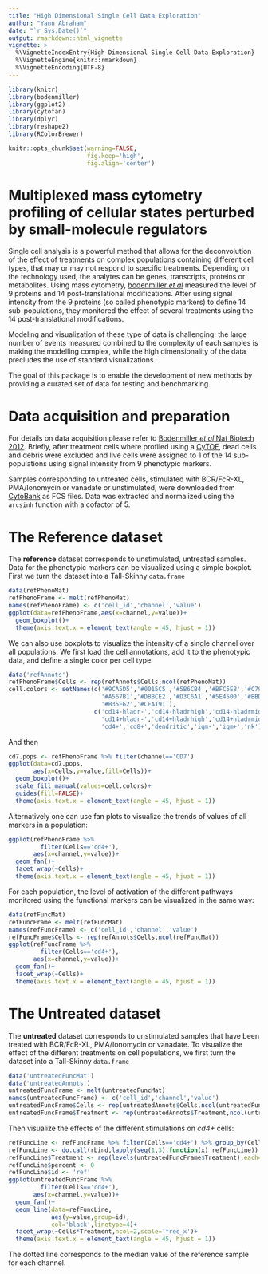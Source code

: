 ```yaml
---
title: "High Dimensional Single Cell Data Exploration"
author: "Yann Abraham"
date: "`r Sys.Date()`"
output: rmarkdown::html_vignette
vignette: >
  %\VignetteIndexEntry{High Dimensional Single Cell Data Exploration}
  %\VignetteEngine{knitr::rmarkdown}
  %\VignetteEncoding{UTF-8}
---
```


```r
library(knitr)
library(bodenmiller)
library(ggplot2)
library(cytofan)
library(dplyr)
library(reshape2)
library(RColorBrewer)

knitr::opts_chunk$set(warning=FALSE,
                      fig.keep='high',
                      fig.align='center')
```

# Multiplexed mass cytometry profiling of cellular states perturbed by small-molecule regulators

Single cell analysis is a powerful method that allows for the deconvolution of the effect of treatments on complex populations containing different cell types, that may or may not respond to specific treatments. Depending on the technology used, the analytes can be genes, transcripts, proteins or metabolites. Using mass cytometry, [bodenmiller *et al*](http://www.nature.com/nbt/journal/v30/n9/full/nbt.2317.html) measured  the level of 9 proteins and 14 post-translational modifications. After using signal intensity from the 9 proteins (so called phenotypic markers) to define 14 sub-populations, they monitored the effect of several treatments using the 14 post-translational modifications.

Modeling and visualization of these type of data is challenging: the large number of events measured combined to the complexity of each samples is making the modelling complex, while the high dimensionality of the data precludes the use of standard visualizations.

The goal of this package is to enable the development of new methods by providing a curated set of data for testing and benchmarking.

# Data acquisition and preparation

For details on data acquisition please refer to [Bodenmiller *et al* Nat Biotech 2012](http://www.nature.com/nbt/journal/v30/n9/full/nbt.2317.html). Briefly, after treatment cells where profiled using a [CyTOF](https://www.fluidigm.com/products/helios), dead cells and debris were excluded and live cells were assigned to 1 of the 14 sub-populations using signal intensity from 9 phenotypic markers.

Samples corresponding to untreated cells, stimulated with BCR/FcR-XL, PMA/Ionomycin or vanadate or unstimulated, were downloaded from [CytoBank](http://reports.cytobank.org/105/v2) as FCS files. Data was extracted and normalized using the `arcsinh` function with a cofactor of 5.

# The Reference dataset

The **reference** dataset corresponds to unstimulated, untreated samples. Data for the phenotypic markers can be visualized using a simple boxplot. First we turn the dataset into a Tall-Skinny `data.frame`

```r
data(refPhenoMat)
refPhenoFrame <- melt(refPhenoMat)
names(refPhenoFrame) <- c('cell_id','channel','value')
ggplot(data=refPhenoFrame,aes(x=channel,y=value))+
  geom_boxplot()+
  theme(axis.text.x = element_text(angle = 45, hjust = 1))
```

We can also use boxplots to visualize the intensity of a single channel over all populations. We first load the cell annotations, add it to the phenotypic data, and define a single color per cell type:

```r
data('refAnnots')
refPhenoFrame$Cells <- rep(refAnnots$Cells,ncol(refPhenoMat))
cell.colors <- setNames(c('#9CA5D5','#0015C5','#5B6CB4','#BFC5E8','#C79ED0','#850094',
                          '#A567B1','#DBBCE2','#D3C6A1','#5E4500','#BBDEB1','#8A1923',
                          '#B35E62','#CEA191'),
                        c('cd14-hladr-','cd14-hladrhigh','cd14-hladrmid','cd14-surf-',
                          'cd14+hladr-','cd14+hladrhigh','cd14+hladrmid','cd14+surf-',
                          'cd4+','cd8+','dendritic','igm-','igm+','nk'))
```

And then

```r
cd7.pops <- refPhenoFrame %>% filter(channel=='CD7')
ggplot(data=cd7.pops,
       aes(x=Cells,y=value,fill=Cells))+
  geom_boxplot()+
  scale_fill_manual(values=cell.colors)+
  guides(fill=FALSE)+
  theme(axis.text.x = element_text(angle = 45, hjust = 1))
```

Alternatively one can use fan plots to visualize the trends of values of all markers in a population:

```r
ggplot(refPhenoFrame %>% 
         filter(Cells=='cd4+'),
       aes(x=channel,y=value))+
  geom_fan()+
  facet_wrap(~Cells)+
  theme(axis.text.x = element_text(angle = 45, hjust = 1))
```

For each population, the level of activation of the different pathways monitored using the functional markers can be visualized in the same way:

```r
data(refFuncMat)
refFuncFrame <- melt(refFuncMat)
names(refFuncFrame) <- c('cell_id','channel','value')
refFuncFrame$Cells <- rep(refAnnots$Cells,ncol(refFuncMat))
ggplot(refFuncFrame %>% 
         filter(Cells=='cd4+'),
       aes(x=channel,y=value))+
  geom_fan()+
  facet_wrap(~Cells)+
  theme(axis.text.x = element_text(angle = 45, hjust = 1))
```

# The Untreated dataset

The **untreated** dataset corresponds to unstimulated samples that have been treated with BCR/FcR-XL, PMA/Ionomycin or vanadate. To visualize the effect of the different treatments on cell populations, we first turn the dataset into a Tall-Skinny `data.frame`

```r
data('untreatedFuncMat')
data('untreatedAnnots')
untreatedFuncFrame <- melt(untreatedFuncMat)
names(untreatedFuncFrame) <- c('cell_id','channel','value')
untreatedFuncFrame$Cells <- rep(untreatedAnnots$Cells,ncol(untreatedFuncMat))
untreatedFuncFrame$Treatment <- rep(untreatedAnnots$Treatment,ncol(untreatedFuncMat))
```

Then visualize the effects of the different stimulations on *cd4+* cells:

```r
refFuncLine <- refFuncFrame %>% filter(Cells=='cd4+') %>% group_by(Cells,channel) %>% summarise(value=median(value))
refFuncLine <- do.call(rbind,lapply(seq(1,3),function(x) refFuncLine))
refFuncLine$Treatment <- rep(levels(untreatedFuncFrame$Treatment),each=nlevels(refFuncLine$channel))
refFuncLine$percent <- 0
refFuncLine$id <- 'ref'
ggplot(untreatedFuncFrame %>% 
         filter(Cells=='cd4+'),
       aes(x=channel,y=value))+
  geom_fan()+
  geom_line(data=refFuncLine,
            aes(y=value,group=id),
            col='black',linetype=4)+
  facet_wrap(~Cells*Treatment,ncol=2,scale='free_x')+
  theme(axis.text.x = element_text(angle = 45, hjust = 1))
```

The dotted line corresponds to the median value of the reference sample for each channel.
